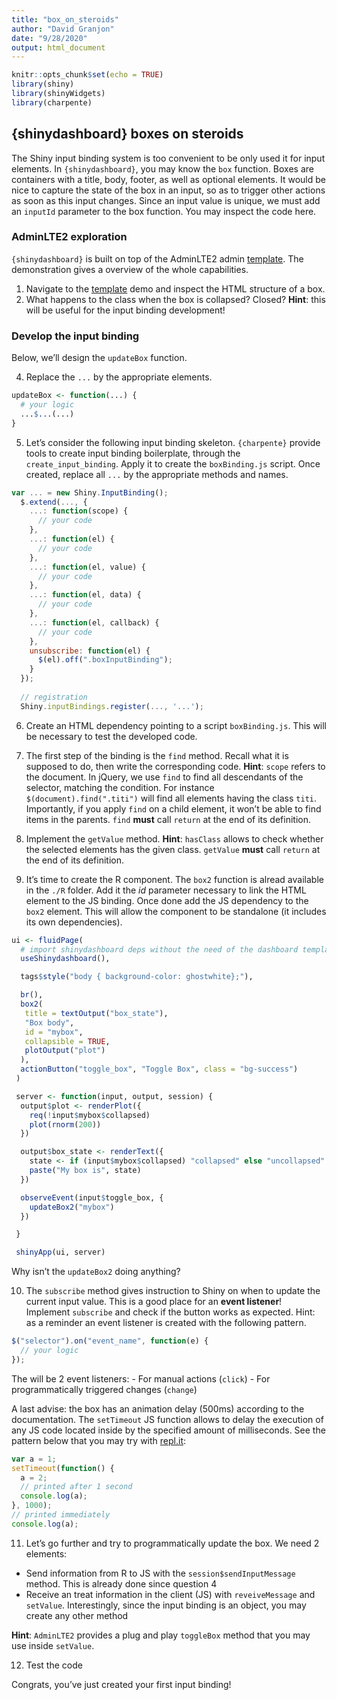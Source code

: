 ```yaml
---
title: "box_on_steroids"
author: "David Granjon"
date: "9/28/2020"
output: html_document
---
```


```r
knitr::opts_chunk$set(echo = TRUE)
library(shiny)
library(shinyWidgets)
library(charpente)
```

## {shinydashboard} boxes on steroids
The Shiny input binding system is too convenient to be only used it for input elements. In `{shinydashboard}`, you may know the `box` function. Boxes are containers with a title, body, footer, as well as optional elements. It would be nice to capture the state of the box in an input, so as to trigger other actions as soon as this input changes. Since an input value is unique, we must add an `inputId` parameter to the box function. You may inspect the code here.

### AdminLTE2 exploration
`{shinydashboard}` is built on top of the AdminLTE2 admin [template](https://adminlte.io/themes/AdminLTE/index2.html). The demonstration gives a overview of the whole capabilities. 

1. Navigate to the [template](https://adminlte.io/themes/AdminLTE/index2.html) demo and inspect the HTML structure of a box.
2. What happens to the class when the box is collapsed? Closed? **Hint**: this will be useful for the input binding development!


### Develop the input binding
Below, we'll design the `updateBox` function. 

4. Replace the `...` by the appropriate elements.

```r
updateBox <- function(...) {
  # your logic
  ...$...(...)
}
```

5. Let's consider the following input binding skeleton. `{charpente}` provide tools to create input binding boilerplate, through the `create_input_binding`. Apply it to create the `boxBinding.js` script. Once created, replace all `...` by the appropriate methods and names.

```js
var ... = new Shiny.InputBinding();
  $.extend(..., {
    ...: function(scope) {
      // your code
    },
    ...: function(el) {
      // your code
    },
    ...: function(el, value) {
      // your code
    },
    ...: function(el, data) {
      // your code
    },
    ...: function(el, callback) {
      // your code
    },
    unsubscribe: function(el) {
      $(el).off(".boxInputBinding");
    }
  });
  
  // registration
  Shiny.inputBindings.register(..., '...');
```

6. Create an HTML dependency pointing to a script `boxBinding.js`. This will be necessary to test the developed code.
7. The first step of the binding is the `find` method. Recall what it is supposed to do, then write the corresponding code. **Hint**: `scope` refers to the document. In jQuery, we use `find` to find all descendants of the selector, matching the condition. For instance `$(document).find(".titi")` will find all elements having the class `titi`. Importantly, if you apply `find` on a child element, it won't be able to find items in the parents. `find` **must** call `return` at the end of its definition.

8. Implement the `getValue` method. **Hint**: `hasClass` allows to check whether the selected elements has the given class. `getValue` **must** call `return` at the end of its definition.

9. It's time to create the R component. The `box2` function is alread available in the `./R` folder. Add it the *id* parameter necessary to link the HTML element to the JS binding. Once done add the JS dependency to the `box2` element. This will allow the component to be standalone (it includes its own dependencies).

```r
ui <- fluidPage(
  # import shinydashboard deps without the need of the dashboard template
  useShinydashboard(),

  tags$style("body { background-color: ghostwhite};"),

  br(),
  box2(
   title = textOutput("box_state"),
   "Box body",
   id = "mybox",
   collapsible = TRUE,
   plotOutput("plot")
  ),
  actionButton("toggle_box", "Toggle Box", class = "bg-success")
 )

 server <- function(input, output, session) {
  output$plot <- renderPlot({
    req(!input$mybox$collapsed)
    plot(rnorm(200))
  })

  output$box_state <- renderText({
    state <- if (input$mybox$collapsed) "collapsed" else "uncollapsed"
    paste("My box is", state)
  })

  observeEvent(input$toggle_box, {
    updateBox2("mybox")
  })

 }

 shinyApp(ui, server)
```

Why isn't the `updateBox2` doing anything?

10. The `subscribe` method gives instruction to Shiny on when to update the current input value. This is a good place for an **event listener**! Implement `subscribe` and check if the button works as expected. Hint: as a reminder an event listener is created with the following pattern.

```js
$("selector").on("event_name", function(e) {
  // your logic
});
```

The will be 2 event listeners:
  - For manual actions (`click`)
  - For programmatically triggered changes (`change`)
  
A last advise: the box has an animation delay (500ms) according to the documentation. The `setTimeout` JS function allows to delay the execution of any JS code located inside by the specified amount of milliseconds. See the pattern below that you may try with [repl.it](https://repl.it/languages/nodejs):

```js
var a = 1;
setTimeout(function() {
  a = 2;
  // printed after 1 second
  console.log(a);
}, 1000);
// printed immediately
console.log(a);
```
  
11. Let's go further and try to programmatically update the box. We need 2 elements:

  - Send information from R to JS with the `session$sendInputMessage` method. This is already done since question 4
  - Receive an treat information in the client (JS) with `reveiveMessage` and `setValue`. Interestingly, since the input binding is an object, you may create any other method
  
**Hint**: `AdminLTE2` provides a plug and play `toggleBox` method that you may use inside `setValue`.

12. Test the code

Congrats, you've just created your first input binding!
